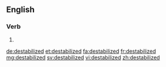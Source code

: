 ==English==

===Verb===
{{head|en|verb form}}

# {{en-past of|destabilize}}

[[de:destabilized]]
[[et:destabilized]]
[[fa:destabilized]]
[[fr:destabilized]]
[[mg:destabilized]]
[[sv:destabilized]]
[[vi:destabilized]]
[[zh:destabilized]]